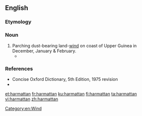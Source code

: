 ==English==

===Etymology===
{{etystub|en}}

===Noun===
{{en-noun}}

# Parching dust-bearing land-[[wind]] on coast of Upper Guinea in December, January & February.
#*{{quote-book|title=[[w:Things Fall Apart|Things Fall Apart]]|author=[[w:Chinua Achebe|Chinua Achebe]]|page=1|year=1959|passage=That was many years ago, twenty years or more, and during this time Okonkwo's fame had grown like a bush-fire in the '''harmattan'''.}}

===References===
* Concise Oxford Dictionary, 5th Edition, 1975 revision
* {{R:OneLook}}

[[Category:en:Wind]]
[[et:harmattan]]
[[fr:harmattan]]
[[ku:harmattan]]
[[fi:harmattan]]
[[ta:harmattan]]
[[vi:harmattan]]
[[zh:harmattan]]